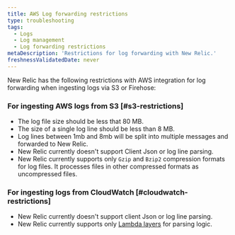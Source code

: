 ```yaml
---
title: AWS Log forwarding restrictions
type: troubleshooting
tags:
  - Logs
  - Log management
  - Log forwarding restrictions
metaDescription: 'Restrictions for log forwarding with New Relic.'
freshnessValidatedDate: never
---
```




New Relic has the following restrictions with AWS integration for log forwarding when ingesting logs via S3 or Firehose:

### For ingesting AWS logs from S3 [#s3-restrictions]
* The log file size should be less that 80 MB.
* The size of a single log line should be less than 8 MB.
* Log lines between 1mb and 8mb will be split into multiple messages and forwarded to New Relic.
* New Relic currently doesn't support Client Json or log line parsing.
* New Relic currently supports only `Gzip` and `Bzip2` compression formats for log files. It processes files in other compressed formats as uncompressed files.
### For ingesting logs from CloudWatch [#cloudwatch-restrictions]
* New Relic currently doesn't support client Json or log line parsing.
* New Relic currently supports only [Lambda layers](https://github.com/newrelic/newrelic-lambda-layers) for parsing logic.